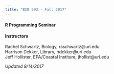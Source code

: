 ```yaml
---
title: "BIO 593 - Fall 2017"
---
```


#### R Programming Seminar
#### Instructors
Rachel Schwartz, Biology, rsschwartz@uri.edu  
Harrison Dekker, Library, hdekker@uri.edu  
Jeff Hollister, EPA/Coastal Institure, jhollist@uri.edu  

_Updated 9/14/2017_
